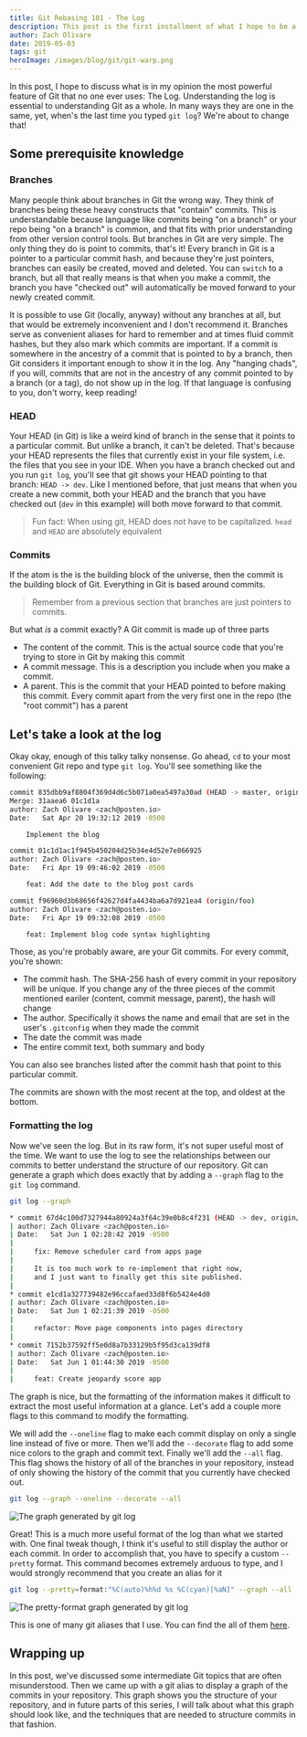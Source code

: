 ```yaml
---
title: Git Rebasing 101 - The Log
description: This post is the first installment of what I hope to be a comprehensive explanation of the most effective git strategies and workflows
author: Zach Olivare
date: 2019-05-03
tags: git
heroImage: /images/blog/git/git-warp.png
---
```


In this post, I hope to discuss what is in my opinion the most powerful feature of Git that no one ever uses: The Log. Understanding the log is essential to understanding Git as a whole. In many ways they are one in the same, yet, when's the last time you typed `git log`? We're about to change that!

## Some prerequisite knowledge

### Branches

Many people think about branches in Git the wrong way. They think of branches being these heavy constructs that "contain" commits. This is understandable because language like commits being "on a branch" or your repo being "on a branch" is common, and that fits with prior understanding from other version control tools. But branches in Git are very simple. The only thing they do is point to commits, that's it! Every branch in Git is a pointer to a particular commit hash, and because they're just pointers, branches can easily be created, moved and deleted. You can `switch` to a branch, but all that really means is that when you make a commit, the branch you have "checked out" will automatically be moved forward to your newly created commit.

It is possible to use Git (locally, anyway) without any branches at all, but that would be extremely inconvenient and I don't recommend it. Branches serve as convenient aliases for hard to remember and at times fluid commit hashes, but they also mark which commits are important. If a commit is somewhere in the ancestry of a commit that is pointed to by a branch, then Git considers it important enough to show it in the log. Any "hanging chads", if you will, commits that are not in the ancestry of any commit pointed to by a branch (or a tag), do not show up in the log. If that language is confusing to you, don't worry, keep reading!

### HEAD

Your HEAD (in Git) is like a weird kind of branch in the sense that it points to a particular commit. But unlike a branch, it can't be deleted. That's because your HEAD represents the files that currently exist in your file system, i.e. the files that you see in your IDE. When you have a branch checked out and you run `git log`, you'll see that git shows your HEAD pointing to that branch: `HEAD -> dev`. Like I mentioned before, that just means that when you create a new commit, both your HEAD and the branch that you have checked out (`dev` in this example) will both move forward to that commit.

> Fun fact: When using git, HEAD does not have to be capitalized. `head` and `HEAD` are absolutely equivalent

### Commits

If the atom is the is the building block of the universe, then the commit is the building block of Git. Everything in Git is based around commits.

> Remember from a previous section that branches are just pointers to commits.

But what _is_ a commit exactly? A Git commit is made up of three parts

- The content of the commit. This is the actual source code that you're trying to store in Git by making this commit
- A commit message. This is a description you include when you make a commit.
- A parent. This is the commit that your HEAD pointed to before making this commit. Every commit apart from the very first one in the repo (the "root commit") has a parent

## Let's take a look at the log

Okay okay, enough of this talky talky nonsense. Go ahead, `cd` to your most convenient Git repo and type `git log`. You'll see something like the following:

```bash
commit 835dbb9af8804f369d4d6c5b071a0ea5497a30ad (HEAD -> master, origin/master)
Merge: 31aaea6 01c1d1a
author: Zach Olivare <zach@posten.io>
Date:   Sat Apr 20 19:32:12 2019 -0500

    Implement the blog

commit 01c1d1ac1f945b450204d25b34e4d52e7e866925
author: Zach Olivare <zach@posten.io>
Date:   Fri Apr 19 09:46:02 2019 -0500

    feat: Add the date to the blog post cards

commit f96960d3b68656f42627d4fa4434ba6a7d921ea4 (origin/foo)
author: Zach Olivare <zach@posten.io>
Date:   Fri Apr 19 09:32:08 2019 -0500

    feat: Implement blog code syntax highlighting
```

Those, as you're probably aware, are your Git commits. For every commit, you're shown:

- The commit hash. The SHA-256 hash of every commit in your repository will be unique. If you change any of the three pieces of the commit mentioned eariler (content, commit message, parent), the hash will change
- The author. Specifically it shows the name and email that are set in the user's `.gitconfig` when they made the commit
- The date the commit was made
- The entire commit text, both summary and body

You can also see branches listed after the commit hash that point to this particular commit.

The commits are shown with the most recent at the top, and oldest at the bottom.

### Formatting the log

Now we've seen the log. But in its raw form, it's not super useful most of the time. We want to use the log to see the relationships between our commits to better understand the structure of our repository. Git can generate a graph which does exactly that by adding a `--graph` flag to the `git log` command.

```bash
git log --graph

* commit 67d4c100d7327944a80924a3f64c39e0b8c4f231 (HEAD -> dev, origin/dev)
| author: Zach Olivare <zach@posten.io>
| Date:   Sat Jun 1 02:28:42 2019 -0500
|
|     fix: Remove scheduler card from apps page
|
|     It is too much work to re-implement that right now,
|     and I just want to finally get this site published.
|
* commit e1cd1a327739482e96ccafaed33d8f6b5424e4d0
| author: Zach Olivare <zach@posten.io>
| Date:   Sat Jun 1 02:21:39 2019 -0500
|
|     refactor: Move page components into pages directory
|
* commit 7152b37592ff5e0d8a7b33129b5f95d3ca139df8
| author: Zach Olivare <zach@posten.io>
| Date:   Sat Jun 1 01:44:30 2019 -0500
|
|     feat: Create jeopardy score app
```

The graph is nice, but the formatting of the information makes it difficult to extract the most useful information at a glance. Let's add a couple more flags to this command to modify the formatting.

We will add the `--oneline` flag to make each commit display on only a single line instead of five or more. Then we'll add the `--decorate` flag to add some nice colors to the graph and commit text. Finally we'll add the `--all` flag. This flag shows the history of all of the branches in your repository, instead of only showing the history of the commit that you currently have checked out.

```bash
git log --graph --oneline --decorate --all
```

![The graph generated by git log](/static/images/blog/git/git-log-screenshot.png)

Great! This is a much more useful format of the log than what we started with. One final tweak though, I think it's useful to still display the author or each commit. In order to accomplish that, you have to specify a custom `--pretty` format. This command becomes extremely arduous to type, and I would strongly recommend that you create an alias for it

```bash
git log --pretty=format:"%C(auto)%h%d %s %C(cyan)[%aN]" --graph --all
```

![The pretty-format graph generated by git log](/static/images/blog/git/git-ls-screenshot.png)

This is one of many git aliases that I use. You can find the all of them [here](https://gist.github.com/0livare/4960a81addfbcdc48abfe855fae0af43).

## Wrapping up

In this post, we've discussed some intermediate Git topics that are often misunderstood. Then we came up with a git alias to display a graph of the commits in your repository. This graph shows you the structure of your repository, and in future parts of this series, I will talk about what this graph should look like, and the techniques that are needed to structure commits in that fashion.

